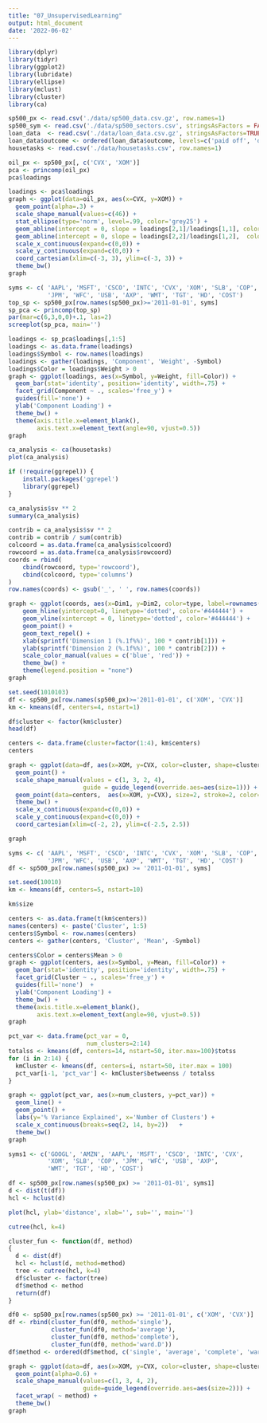 ```yaml
---
title: "07_UnsupervisedLearning"
output: html_document
date: '2022-06-02'
---
```


```r
library(dplyr)
library(tidyr)
library(ggplot2)
library(lubridate)
library(ellipse)
library(mclust)
library(cluster)
library(ca)
```

```r
sp500_px <- read.csv('./data/sp500_data.csv.gz', row.names=1)
sp500_sym <- read.csv('./data/sp500_sectors.csv', stringsAsFactors = FALSE)
loan_data  <- read.csv('./data/loan_data.csv.gz', stringsAsFactors=TRUE)
loan_data$outcome <- ordered(loan_data$outcome, levels=c('paid off', 'default'))
housetasks <- read.csv('./data/housetasks.csv', row.names=1)
```

```r
oil_px <- sp500_px[, c('CVX', 'XOM')]
pca <- princomp(oil_px)
pca$loadings
```

```r
loadings <- pca$loadings
graph <- ggplot(data=oil_px, aes(x=CVX, y=XOM)) +
  geom_point(alpha=.3) +
  scale_shape_manual(values=c(46)) +
  stat_ellipse(type='norm', level=.99, color='grey25') +
  geom_abline(intercept = 0, slope = loadings[2,1]/loadings[1,1], color='grey25', linetype=2) +
  geom_abline(intercept = 0, slope = loadings[2,2]/loadings[1,2],  color='grey25', linetype=2) +
  scale_x_continuous(expand=c(0,0)) + 
  scale_y_continuous(expand=c(0,0)) +
  coord_cartesian(xlim=c(-3, 3), ylim=c(-3, 3)) +
  theme_bw()
graph
```

```r
syms <- c( 'AAPL', 'MSFT', 'CSCO', 'INTC', 'CVX', 'XOM', 'SLB', 'COP',
           'JPM', 'WFC', 'USB', 'AXP', 'WMT', 'TGT', 'HD', 'COST')
top_sp <- sp500_px[row.names(sp500_px)>='2011-01-01', syms]
sp_pca <- princomp(top_sp)
par(mar=c(6,3,0,0)+.1, las=2)
screeplot(sp_pca, main='')
```

```r
loadings <- sp_pca$loadings[,1:5]
loadings <- as.data.frame(loadings)
loadings$Symbol <- row.names(loadings)
loadings <- gather(loadings, 'Component', 'Weight', -Symbol)
loadings$Color = loadings$Weight > 0
graph <- ggplot(loadings, aes(x=Symbol, y=Weight, fill=Color)) +
  geom_bar(stat='identity', position='identity', width=.75) + 
  facet_grid(Component ~ ., scales='free_y') +
  guides(fill='none') +
  ylab('Component Loading') +
  theme_bw() +
  theme(axis.title.x=element_blank(),
        axis.text.x=element_text(angle=90, vjust=0.5))
graph
```

```r
ca_analysis <- ca(housetasks)
plot(ca_analysis)
```

```r
if (!require(ggrepel)) {
    install.packages('ggrepel')
    library(ggrepel)
}
```

```r
ca_analysis$sv ** 2
summary(ca_analysis)
```

```r
contrib = ca_analysis$sv ** 2
contrib = contrib / sum(contrib)
colcoord = as.data.frame(ca_analysis$colcoord)
rowcoord = as.data.frame(ca_analysis$rowcoord)
coords = rbind(
    cbind(rowcoord, type='rowcoord'),
    cbind(colcoord, type='columns')
)
row.names(coords) <- gsub('_', ' ', row.names(coords))

graph <- ggplot(coords, aes(x=Dim1, y=Dim2, color=type, label=rownames(coords), shape=type)) +
    geom_hline(yintercept=0, linetype='dotted', color='#444444') + 
    geom_vline(xintercept = 0, linetype='dotted', color='#444444') +
    geom_point() +
    geom_text_repel() + 
    xlab(sprintf('Dimension 1 (%.1f%%)', 100 * contrib[1])) +
    ylab(sprintf('Dimension 2 (%.1f%%)', 100 * contrib[2])) +
    scale_color_manual(values = c('blue', 'red')) +
    theme_bw() +
    theme(legend.position = "none") 
graph
```

```r
set.seed(1010103)
df <- sp500_px[row.names(sp500_px)>='2011-01-01', c('XOM', 'CVX')]
km <- kmeans(df, centers=4, nstart=1)

df$cluster <- factor(km$cluster)
head(df)
```

```r
centers <- data.frame(cluster=factor(1:4), km$centers)
centers
```

```r
graph <- ggplot(data=df, aes(x=XOM, y=CVX, color=cluster, shape=cluster)) +
  geom_point() +
  scale_shape_manual(values = c(1, 3, 2, 4),
                     guide = guide_legend(override.aes=aes(size=1))) + 
  geom_point(data=centers,  aes(x=XOM, y=CVX), size=2, stroke=2, color='black')  +
  theme_bw() +
  scale_x_continuous(expand=c(0,0)) + 
  scale_y_continuous(expand=c(0,0)) +
  coord_cartesian(xlim=c(-2, 2), ylim=c(-2.5, 2.5))

graph
```

```r
syms <- c( 'AAPL', 'MSFT', 'CSCO', 'INTC', 'CVX', 'XOM', 'SLB', 'COP',
           'JPM', 'WFC', 'USB', 'AXP', 'WMT', 'TGT', 'HD', 'COST')
df <- sp500_px[row.names(sp500_px) >= '2011-01-01', syms]

set.seed(10010)
km <- kmeans(df, centers=5, nstart=10)
```

```r
km$size
```

```r
centers <- as.data.frame(t(km$centers))
names(centers) <- paste('Cluster', 1:5)
centers$Symbol <- row.names(centers)
centers <- gather(centers, 'Cluster', 'Mean', -Symbol)

centers$Color = centers$Mean > 0
graph <- ggplot(centers, aes(x=Symbol, y=Mean, fill=Color)) +
  geom_bar(stat='identity', position='identity', width=.75) + 
  facet_grid(Cluster ~ ., scales='free_y') +
  guides(fill='none')  +
  ylab('Component Loading') +
  theme_bw() +
  theme(axis.title.x=element_blank(),
        axis.text.x=element_text(angle=90, vjust=0.5))
graph
```

```r
pct_var <- data.frame(pct_var = 0,
                      num_clusters=2:14)
totalss <- kmeans(df, centers=14, nstart=50, iter.max=100)$totss
for (i in 2:14) {
  kmCluster <- kmeans(df, centers=i, nstart=50, iter.max = 100)
  pct_var[i-1, 'pct_var'] <- kmCluster$betweenss / totalss
}

graph <- ggplot(pct_var, aes(x=num_clusters, y=pct_var)) +
  geom_line() +
  geom_point() +
  labs(y='% Variance Explained', x='Number of Clusters') +
  scale_x_continuous(breaks=seq(2, 14, by=2))   +
  theme_bw()
graph
```

```r
syms1 <- c('GOOGL', 'AMZN', 'AAPL', 'MSFT', 'CSCO', 'INTC', 'CVX', 
           'XOM', 'SLB', 'COP', 'JPM', 'WFC', 'USB', 'AXP',
           'WMT', 'TGT', 'HD', 'COST')

df <- sp500_px[row.names(sp500_px) >= '2011-01-01', syms1]
d <- dist(t(df))
hcl <- hclust(d)
```

```r
plot(hcl, ylab='distance', xlab='', sub='', main='')
```

```r
cutree(hcl, k=4)
```

```r
cluster_fun <- function(df, method)
{
  d <- dist(df)
  hcl <- hclust(d, method=method)
  tree <- cutree(hcl, k=4)
  df$cluster <- factor(tree)
  df$method <- method
  return(df)
}

df0 <- sp500_px[row.names(sp500_px) >= '2011-01-01', c('XOM', 'CVX')]
df <- rbind(cluster_fun(df0, method='single'),
            cluster_fun(df0, method='average'),
            cluster_fun(df0, method='complete'),
            cluster_fun(df0, method='ward.D'))
df$method <- ordered(df$method, c('single', 'average', 'complete', 'ward.D'))

graph <- ggplot(data=df, aes(x=XOM, y=CVX, color=cluster, shape=cluster)) +
  geom_point(alpha=0.6) +
  scale_shape_manual(values=c(1, 3, 4, 2),
                     guide=guide_legend(override.aes=aes(size=2))) +
  facet_wrap( ~ method) +
  theme_bw()
graph
```

